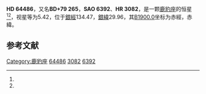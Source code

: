 {{Starbox begin
| name = HD 64486
}}
{{Starbox observe
| epoch = [[J2000.0|J2000.0]]
| constell = [[鹿豹座|鹿豹座]]<ref name=SIMBAD>{{cite web
 | url=http://simbad.u-strasbg.fr/simbad/sim-id?Ident=HR+3082
 | title=Pulsating variable Star
 | publisher=Centre de Données astronomiques de Strasbourg
 | work=SIMBAD
 | accessdate=2012-07-13
 | archive-date=2016-03-12
 | archive-url=https://web.archive.org/web/20160312082330/http://simbad.u-strasbg.fr/simbad/sim-id?Ident=HR+3082
 | dead-url=no
 }}</ref><ref name=DATA>{{cite web
 | url=http://vizier.u-strasbg.fr/viz-bin/VizieR-5?-out.add=.&-source=5050&-corr=PK=HR&-out.max=9999&HR=3082
 | title=VizieR Detailed Page
 | accessdate=2012-07-13
 | archive-date=2016-03-04
 | archive-url=https://web.archive.org/web/20160304141941/http://vizier.u-strasbg.fr/viz-bin/VizieR-5?-out.add=.&-source=5050&-corr=PK=HR&-out.max=9999&HR=3082
 | dead-url=no
 }}</ref>
| 星官 = 
| ra = {{RA|8|4|47.1}}<ref name=SIMBAD /><ref name=DATA />
| dec = {{DEC|+79|28|47}}<ref name=SIMBAD /><ref name=DATA />
| appmag_v = 5.42<ref name=SIMBAD /><ref name=DATA />
}}
{{Starbox character
| class = A0pSi<ref name=SIMBAD /><ref name=DATA />
| b-v = -0.06<ref name=SIMBAD /><ref name=DATA />
| u-b = -0.14<ref name=SIMBAD /><ref name=DATA />
| r-i = <ref name=SIMBAD /><ref name=DATA />
| variable = 
}}
{{Starbox astrometry
| radial_v = -0.14
| prop_mo_ra = 3
| parallax = 0.021
| p_error = 
}}
{{Starbox catalog
| names =BD+79 265，[[SAO星表|SAO]] 6392，[[HD星表|HD]] 64486，[[HR星表|HR]] 3082}}
{{Starbox reference |Simbad=HR+3082}}
{{Starbox end}}

'''HD 64486'''，又名'''BD+79 265'''，'''SAO 6392'''、'''HR 3082'''，是一颗[[鹿豹座|鹿豹座]]的恒星<ref name=SIMBAD /><ref name=DATA />，视星等为5.42，位于[[銀道座標系|銀經]]134.47，[[銀道座標系|銀緯]]29.96，其[[B1900.0|B1900.0]]坐标为赤經{{RA|7|49|4.4}}，赤緯{{DEC|+79|29.96|11}}。

== 参考文献 ==
{{reflist}}

{{star-stub}}

[[Category:鹿豹座|Category:鹿豹座]]
[[Category:HD和HDE天體|64486]]
[[Category:HR天體|3082]]
[[Category:SAO天體|6392]]